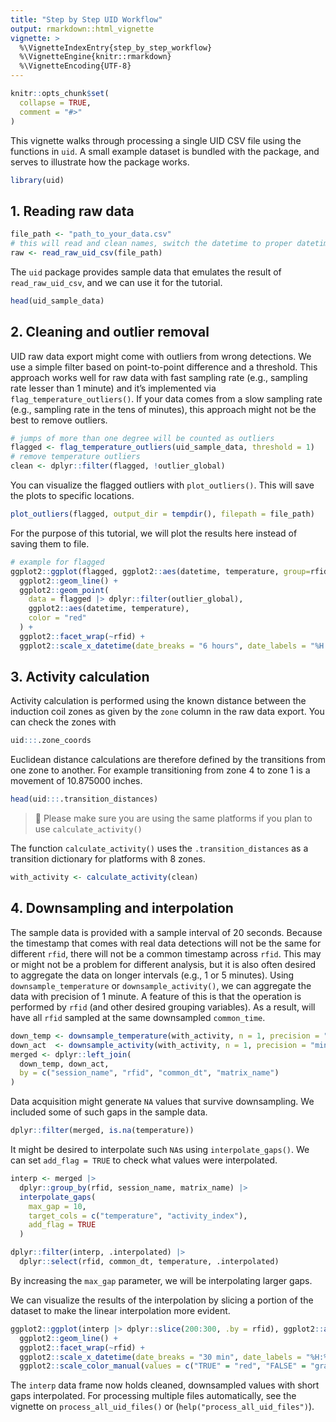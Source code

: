 ```yaml
---
title: "Step by Step UID Workflow"
output: rmarkdown::html_vignette
vignette: >
  %\VignetteIndexEntry{step_by_step_workflow}
  %\VignetteEngine{knitr::rmarkdown}
  %\VignetteEncoding{UTF-8}
---
```


```r
knitr::opts_chunk$set(
  collapse = TRUE,
  comment = "#>"
)
```

This vignette walks through processing a single UID CSV file using the functions in `uid`. A small example dataset is bundled with the package, and serves to illustrate how the package works.

```r
library(uid)
```

## 1. Reading raw data

```r
file_path <- "path_to_your_data.csv"
# this will read and clean names, switch the datetime to proper datetime
raw <- read_raw_uid_csv(file_path)
```

The `uid` package provides sample data that emulates the result of `read_raw_uid_csv`, and we can use it for the tutorial.

```r
head(uid_sample_data)
```



## 2. Cleaning and outlier removal

UID raw data export might come with outliers from wrong detections. We use a simple filter based on point-to-point difference and a threshold. This approach works well for raw data with fast sampling rate (e.g., sampling rate lesser than 1 minute) and it's implemented via `flag_temperature_outliers()`. If your data comes from a slow sampling rate (e.g., sampling rate in the tens of minutes), this approach might not be the best to remove outliers. 

```r
# jumps of more than one degree will be counted as outliers
flagged <- flag_temperature_outliers(uid_sample_data, threshold = 1)
# remove temperature outliers
clean <- dplyr::filter(flagged, !outlier_global)
```

You can visualize the flagged outliers with `plot_outliers()`. This will save the plots to specific locations. 

```r
plot_outliers(flagged, output_dir = tempdir(), filepath = file_path)
```

For the purpose of this tutorial, we will plot the results here instead of saving them to file.

```r
# example for flagged
ggplot2::ggplot(flagged, ggplot2::aes(datetime, temperature, group=rfid)) +
  ggplot2::geom_line() +
  ggplot2::geom_point(
    data = flagged |> dplyr::filter(outlier_global),
    ggplot2::aes(datetime, temperature),
    color = "red"
  ) +
  ggplot2::facet_wrap(~rfid) +
  ggplot2::scale_x_datetime(date_breaks = "6 hours", date_labels = "%H:%M")
```

## 3. Activity calculation

Activity calculation is performed using the known distance between the induction coil zones as given by the `zone` column in the raw data export. You can check the zones with

```r
uid:::.zone_coords
```

Euclidean distance calculations are therefore defined by the transitions from one zone to another. For example transitioning from zone 4 to zone 1 is a movement of 10.875000 inches.  

```r
head(uid:::.transition_distances)
```


> 🚧 Please make sure you are using the same platforms if you plan to use `calculate_activity()`

The function `calculate_activity()` uses the `.transition_distances` as a transition dictionary for platforms with 8 zones.

```r
with_activity <- calculate_activity(clean)
```

## 4. Downsampling and interpolation

The sample data is provided with a sample interval of 20 seconds. Because the timestamp that comes with real data detections will not be the same for different `rfid`, there will not be a common timestamp across `rfid`. This may or might not be a problem for different analysis, but it is also often desired to aggregate the data on longer intervals (e.g., 1 or 5 minutes). Using `downsample_temperature` or `downsample_activity()`, we can aggregate the data with precision of 1 minute. A feature of this is that the operation is performed by `rfid` (and other desired grouping variables). As a result, will have all `rfid` sampled at the same downsampled `common_time`.

```r
down_temp <- downsample_temperature(with_activity, n = 1, precision = "minute")
down_act  <- downsample_activity(with_activity, n = 1, precision = "minute")
merged <- dplyr::left_join(
  down_temp, down_act,
  by = c("session_name", "rfid", "common_dt", "matrix_name")
)
```

Data acquisition might generate `NA` values that survive downsampling. We included some of such gaps in the sample data.

```r
dplyr::filter(merged, is.na(temperature))
```


It might be desired to interpolate such `NA`s using `interpolate_gaps()`. We can set `add_flag = TRUE` to check what values were interpolated.

```r
interp <- merged |>
  dplyr::group_by(rfid, session_name, matrix_name) |>
  interpolate_gaps(
    max_gap = 10,
    target_cols = c("temperature", "activity_index"),
    add_flag = TRUE
  )

```


```r
dplyr::filter(interp, .interpolated) |> 
  dplyr::select(rfid, common_dt, temperature, .interpolated)
```

By increasing the `max_gap` parameter, we will be interpolating larger gaps.

We can visualize the results of the interpolation by slicing a portion of the dataset to make the linear interpolation more evident. 

```r
ggplot2::ggplot(interp |> dplyr::slice(200:300, .by = rfid), ggplot2::aes(common_dt, temperature, group=rfid, color = .interpolated)) +
  ggplot2::geom_line() +
  ggplot2::facet_wrap(~rfid) +
  ggplot2::scale_x_datetime(date_breaks = "30 min", date_labels = "%H:%M")+
  ggplot2::scale_color_manual(values = c("TRUE" = "red", "FALSE" = "gray20"))
```



The `interp` data frame now holds cleaned, downsampled values with short gaps interpolated. For processing multiple files automatically, see the vignette on `process_all_uid_files()` or (`help("process_all_uid_files")`).
